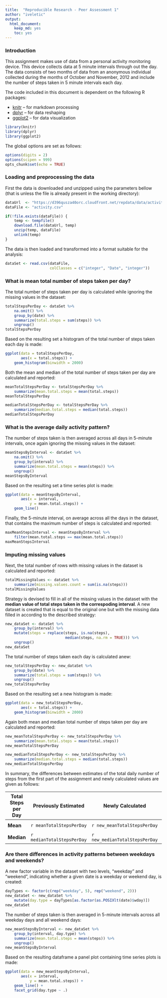 ```yaml
---
title:  "Reproducible Research - Peer Assessment 1"
author: "iveletic"
output: 
  html_document: 
    keep_md: yes
    toc: yes
---
```


### Introduction

This assignment makes use of data from a personal activity monitoring device.
This device collects data at 5 minute intervals through out the day. The data
consists of two months of data from an anonymous individual collected during the
months of October and November, 2012 and include the number of steps taken in 5
minute intervals each day.

The code included in this document is dependent on the following R packages:

* [knitr](http://www.rdocumentation.org/packages/knitr) --
for markdown processing
* [dplyr](http://www.rdocumentation.org/packages/dplyr) --
for data reshaping
* [ggplot2](http://www.rdocumentation.org/packages/ggplot2) --
for data visualization

```r
library(knitr)
library(dplyr)
library(ggplot2)
```

The global options are set as follows:
```r
options(digits = 2)
options(scipen = 999)
opts_chunk$set(echo = TRUE)
```

### Loading and preprocessing the data

First the data is downloaded and unzipped using the parameters bellow
(that is unless the file is already present in the working directory):
```r
dataUrl  <- "https://d396qusza40orc.cloudfront.net/repdata/data/activity.zip"
dataFile <- "activity.csv"
```

```r
if(!file.exists(dataFile)) {
    temp <- tempfile()
    download.file(dataUrl, temp)
    unzip(temp, dataFile) 
    unlink(temp)
}
```

The data is then loaded and transformed into a format suitable for the analysis:
```r
dataSet <- read.csv(dataFile,
                    colClasses = c("integer", "Date", "integer"))
```

### What is mean total number of steps taken per day?

The total number of steps taken per day is calculated while ignoring the missing
values in the dataset:
```r
totalStepsPerDay <- dataSet %>%
    na.omit() %>%
    group_by(date) %>%
    summarize(total.steps = sum(steps)) %>%
    ungroup()
totalStepsPerDay
```

Based on the resulting set a histogram of the total number of steps taken each
day is made:
```r
ggplot(data = totalStepsPerDay,
       aes(x = total.steps)) +
    geom_histogram(binwidth = 2000)
```

Both the mean and median of the total number of steps taken per day are
calculated and reported:
```r
meanTotalStepsPerDay <- totalStepsPerDay %>%
    summarize(mean.total.steps = mean(total.steps))
meanTotalStepsPerDay

medianTotalStepsPerDay <- totalStepsPerDay %>%
    summarize(median.total.steps = median(total.steps))
medianTotalStepsPerDay
```

### What is the average daily activity pattern?

The number of steps taken is then averaged across all days in 5-minute
intervals, once again ignoring the missing values in the dataset:
```r
meanStepsByInterval <- dataSet %>%
    na.omit() %>%
    group_by(interval) %>%
    summarize(mean.total.steps = mean(steps)) %>%
    ungroup()
meanStepsByInterval
```

Based on the resulting set a time series plot is made:
```r
ggplot(data = meanStepsByInterval,
       aes(x = interval,
           y = mean.total.steps)) +
    geom_line()
```

Finally, the 5-minute interval, on average across all the days in the dataset,
that contains the maximum number of steps is calculated and reported:
```r
maxMeanStepsInterval <- meanStepsByInterval %>%
    filter(mean.total.steps == max(mean.total.steps))
maxMeanStepsInterval
```

### Imputing missing values

Next, the total number of rows with missing values in the dataset is calculated
and reported:
```r
totalMissingValues <- dataSet %>%
    summarize(missing.values.count = sum(is.na(steps)))
totalMissingValues
```

Strategy is devised to fill in all of the missing values in the dataset with the
**median value of total steps taken in the correspoding interval**. A new
dataset is created that is equal to the original one but with the missing data
filled in according to the described strategy:
```r
new_dataSet <- dataSet %>%
    group_by(interval) %>%
    mutate(steps = replace(steps, is.na(steps),
                           median(steps, na.rm = TRUE))) %>%
    ungroup()
new_dataSet
```

The total number of steps taken each day is calculated anew:
```r
new_totalStepsPerDay <- new_dataSet %>%
    group_by(date) %>%
    summarize(total.steps = sum(steps)) %>%
    ungroup()
new_totalStepsPerDay
```

Based on the resulting set a new histogram is made:
```r
ggplot(data = new_totalStepsPerDay,
       aes(x = total.steps)) +
    geom_histogram(binwidth = 2000)
```

Again both mean and median total number of steps taken per day are calculated
and reported:
```r
new_meanTotalStepsPerDay <- new_totalStepsPerDay %>%
    summarize(mean.total.steps = mean(total.steps))
new_meanTotalStepsPerDay

new_medianTotalStepsPerDay <- new_totalStepsPerDay %>%
    summarize(median.total.steps = median(total.steps))
new_medianTotalStepsPerDay
```

In summary, the differences between estimates of the total daily number of steps
from the first part of the assignment and newly calculated values are given as
follows:

Total Steps per Day | Previously Estimated       | Newly Calculated               | Difference
------------------- | -------------------------- | ------------------------------ | ------------------------------------------------------
**Mean**            | `r meanTotalStepsPerDay`   | `r new_meanTotalStepsPerDay`   | `r meanTotalStepsPerDay - new_meanTotalStepsPerDay`
**Median**          | `r medianTotalStepsPerDay` | `r new_medianTotalStepsPerDay` | `r medianTotalStepsPerDay - new_medianTotalStepsPerDay`

### Are there differences in activity patterns between weekdays and weekends?

A new factor variable in the dataset with two levels, "weekday" and "weekend",
indicating whether a given date is a weekday or weekend day, is created:
```r
dayTypes <- factor(c(rep("weekday", 5), rep("weekend", 2)))
new_dataSet <- new_dataSet %>%
    mutate(day.type = dayTypes[as.factor(as.POSIXlt(date)$wday)])
new_dataSet
```
 
The number of steps taken is then averaged in 5-minute intervals across all
weekday days and all weekend days:
```r
new_meanStepsByInterval <- new_dataSet %>%
    group_by(interval, day.type) %>%
    summarize(mean.total.steps = mean(steps)) %>%
    ungroup()
new_meanStepsByInterval
```

Based on the resulting dataframe a panel plot containing time series plots is
made:
```r
ggplot(data = new_meanStepsByInterval,
       aes(x = interval,
           y = mean.total.steps)) +
    geom_line() +
    facet_grid(day.type ~ .)
```